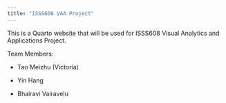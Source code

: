 ```yaml
---
title: "ISSS608 VAA Project"
---
```


This is a Quarto website that will be used for ISSS608 Visual Analytics and Applications Project.

Team Members:

-   Tao Meizhu (Victoria)

-   Yin Hang

-   Bhairavi Vairavelu
